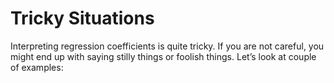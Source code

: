 # Tricky Situations

Interpreting regression coefficients is quite tricky.  If you are not careful, you might end up with saying stilly things or foolish things.  Let's look at couple of examples:

```r


```

